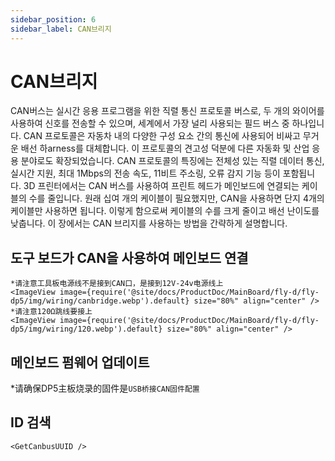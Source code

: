 ```yaml
---
sidebar_position: 6
sidebar_label: CAN브리지
---
```




# CAN브리지

CAN버스는 실시간 응용 프로그램을 위한 직렬 통신 프로토콜 버스로, 두 개의 와이어를 사용하여 신호를 전송할 수 있으며, 세계에서 가장 널리 사용되는 필드 버스 중 하나입니다. CAN 프로토콜은 자동차 내의 다양한 구성 요소 간의 통신에 사용되어 비싸고 무거운 배선 하arness를 대체합니다. 이 프로토콜의 견고성 덕분에 다른 자동화 및 산업 응용 분야로도 확장되었습니다. CAN 프로토콜의 특징에는 전체성 있는 직렬 데이터 통신, 실시간 지원, 최대 1Mbps의 전송 속도, 11비트 주소링, 오류 감지 기능 등이 포함됩니다.
3D 프린터에서는 CAN 버스를 사용하여 프린트 헤드가 메인보드에 연결되는 케이블의 수를 줄입니다. 원래 십여 개의 케이블이 필요했지만, CAN을 사용하면 단지 4개의 케이블만 사용하면 됩니다. 이렇게 함으로써 케이블의 수를 크게 줄이고 배선 난이도를 낮춥니다.
이 장에서는 CAN 브리지를 사용하는 방법을 간략하게 설명합니다.

## 도구 보드가 CAN을 사용하여 메인보드 연결

    *请注意工具板电源线不是接到CAN口，是接到12V-24v电源线上
    <ImageView image={require('@site/docs/ProductDoc/MainBoard/fly-d/fly-dp5/img/wiring/canbridge.webp').default} size="80%" align="center" />
    *请注意120Ω跳线要接上
    <ImageView image={require('@site/docs/ProductDoc/MainBoard/fly-d/fly-dp5/img/wiring/120.webp').default} size="80%" align="center" />

## 메인보드 펌웨어 업데이트

*请确保DP5主板烧录的固件是`USB桥接CAN固件配置`

## ID 검색

    <GetCanbusUUID />
